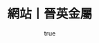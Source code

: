 ---
pubDate: 2024-12-10
author:
    name: Sunny Fan
    link: https://github.com/sunnisacoder

openLink: https://tymi.com.tw/en/
title: "網站丨晉英金屬"
description: "製作內頁、組件（語言切換鈕、cookie、隱私權彈窗、聯絡我們表單），使用pug、sass、jquery 製作而成。"
image:
    source: "@assets/images/blog/tymi.png"
    alt: "tymi"
tags: ["pug", "sass", "jquery", "php", "web development"]
---